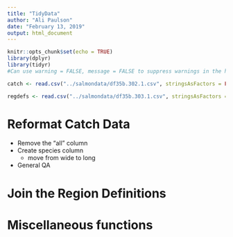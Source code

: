 ```yaml
---
title: "TidyData"
author: "Ali Paulson"
date: "February 13, 2019"
output: html_document
---
```


```r
knitr::opts_chunk$set(echo = TRUE)
library(dplyr)
library(tidyr)
#Can use warning = FALSE, message = FALSE to suppress warnings in the html output
```


```r
catch <- read.csv("../salmondata/df35b.302.1.csv", stringsAsFactors = FALSE)

regdefs <- read.csv("../salmondata/df35b.303.1.csv", stringsAsFactors = FALSE)


```

# Reformat Catch Data

* Remove the "all" column
* Create species column
    + move from wide to long
* General QA

# Join the Region Definitions 

# Miscellaneous functions
